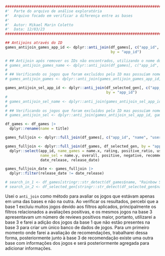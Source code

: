 ```r
########################################################################################## #
#'  Parte do arquivo de análise exploratória
#'  Arquivo focado em verificar a diferença entre as bases
#' 
#'  Autor: Mikael Marin Coletto
#'  Data: 12/03/23
########################################################################################## #
```

```r

## Antijoins através do ID
games_antijoin_games_app_id <- dplyr::anti_join(df_games[, c("app_id", "title", "user_reviews", "date_release")], df_selected_gen[, c("app_id", "name")],
                                                by = "app_id")

# ## Antijoin após remover os IDs não encontrados, utilizando o nome dos jogos
# games_antijoin_games_name <- dplyr::anti_join(df_games[, c("app_id", "title", "user_reviews", "date_release")], df_selected_gen[, c("app_id", "name")], by = c("title" = "name"))
# 
# ## Verificando os jogos que foram excluídos pelo ID mas possuíam nomes iguais
# games_antijoin_games <- dplyr::anti_join(games_antijoin_games_app_id, games_antijoin_games_name)

games_antijoin_sel_app_id <- dplyr::anti_join(df_selected_gen[, c("app_id", "name", "positive", "release_date")], df_games[, c("app_id", "title")],
                                              by = "app_id")
# 
# games_antijoin_sel_name <- dplyr::anti_join(games_antijoin_sel_app_id, df_games[, c("app_id", "title")], by = c("name" = "title"))
# 
# ## Verificando os jogos que foram excluídos pelo ID mas possuíam nomes iguais
# games_antijoin_sel <- dplyr::anti_join(games_antijoin_sel_app_id, games_antijoin_sel_name)

df_games <- df_games |> 
  dplyr::rename(name = title)

games_fulljoin <- dplyr::full_join(df_games[, c("app_id", "name", "user_reviews", "date_release")], df_selected_gen[, c("app_id", "name", "release_date")], by = "app_id")

games_fulljoin <- dplyr::full_join(df_games, df_selected_gen, by = "app_id") |> 
  dplyr::select(app_id, name_games = name.x, rating, positive_ratio, user_reviews, 
                name_sel = name.y, overall, positive, negative, recommendations,
                date_release, release_date)

games_fulljoin_date <- games_fulljoin |> 
  dplyr::filter(release_date != date_release)

# search_in_1 <- df_games[stringr::str_detect(df_games$name, "Rainbow Six"),]
# search_in_2 <- df_selected_gen[stringr::str_detect(df_selected_gen$name, "Rainbow Six"),]

```

Usei o `anti_join` como método para avaliar os jogos que estávam apenas em uma das bases e não na outra. Ao verificar os resultados, percebi que a base 1 excluíu muitos jogos devido aos filtros aplicados, principalmente os filtros relacionados a avaliações positivas, e os mesmos jogos na base 3 apresentavam um número de reviews positivos maior, portanto, utilizarei a base 3 e farei a adição dos jogos da base 1 que não estão presentes na base 3 para criar um único banco de dados de jogos. Para um primeiro momento onde farei a avaliação de recomendações, trabalharei dessa forma, posteriormente junto à base 3 de recomendação existe uma outra base com informações dos jogos e será posteriormente agregada para adicionar informações.